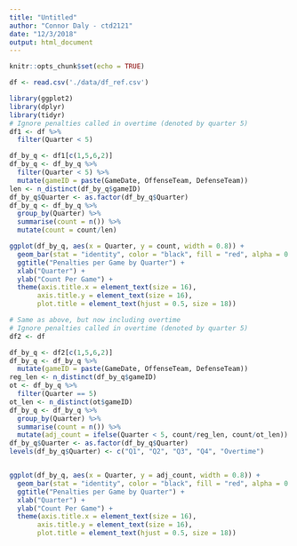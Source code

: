 ```yaml
---
title: "Untitled"
author: "Connor Daly - ctd2121"
date: "12/3/2018"
output: html_document
---
```


```r
knitr::opts_chunk$set(echo = TRUE)
```

```r
df <- read.csv('./data/df_ref.csv')

library(ggplot2)
library(dplyr)
library(tidyr)
# Ignore penalties called in overtime (denoted by quarter 5)
df1 <- df %>%
  filter(Quarter < 5)

df_by_q <- df1[c(1,5,6,2)]
df_by_q <- df_by_q %>%
  filter(Quarter < 5) %>%
  mutate(gameID = paste(GameDate, OffenseTeam, DefenseTeam))
len <- n_distinct(df_by_q$gameID)
df_by_q$Quarter <- as.factor(df_by_q$Quarter)
df_by_q <- df_by_q %>%
  group_by(Quarter) %>%
  summarise(count = n()) %>%
  mutate(count = count/len)

ggplot(df_by_q, aes(x = Quarter, y = count, width = 0.8)) +
  geom_bar(stat = "identity", color = "black", fill = "red", alpha = 0.6) +
  ggtitle("Penalties per Game by Quarter") +
  xlab("Quarter") +
  ylab("Count Per Game") +
  theme(axis.title.x = element_text(size = 16),
       axis.title.y = element_text(size = 16),
       plot.title = element_text(hjust = 0.5, size = 18))
```

```r
# Same as above, but now including overtime
# Ignore penalties called in overtime (denoted by quarter 5)
df2 <- df

df_by_q <- df2[c(1,5,6,2)]
df_by_q <- df_by_q %>%
  mutate(gameID = paste(GameDate, OffenseTeam, DefenseTeam))
reg_len <- n_distinct(df_by_q$gameID)
ot <- df_by_q %>%
  filter(Quarter == 5)
ot_len <- n_distinct(ot$gameID)
df_by_q <- df_by_q %>%
  group_by(Quarter) %>%
  summarise(count = n()) %>%
  mutate(adj_count = ifelse(Quarter < 5, count/reg_len, count/ot_len))
df_by_q$Quarter <- as.factor(df_by_q$Quarter)
levels(df_by_q$Quarter) <- c("Q1", "Q2", "Q3", "Q4", "Overtime")


ggplot(df_by_q, aes(x = Quarter, y = adj_count, width = 0.8)) +
  geom_bar(stat = "identity", color = "black", fill = "red", alpha = 0.6) +
  ggtitle("Penalties per Game by Quarter") +
  xlab("Quarter") +
  ylab("Count Per Game") +
  theme(axis.title.x = element_text(size = 16),
       axis.title.y = element_text(size = 16),
       plot.title = element_text(hjust = 0.5, size = 18))
```